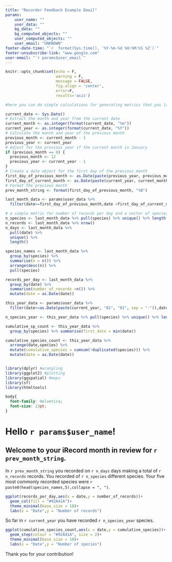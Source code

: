 ```yaml
---
title: "Recorder Feedback Example Email"
params:
    user_name: ""
    user_data: ""
    bg_data: ""
    bg_computed_objects: ""
    user_computed_objects: ""
    user_email: "UNKNOWN"
footer-date-time: "`r  format(Sys.time(), '%Y-%m-%d %H:%M:%S %Z')`"
footer-unsubscribe-link: "www.google.com"
user-email: "`r params$user_email`"
---
```


```r
knitr::opts_chunk$set(echo = F,
                      warning = F,
                      message = FALSE, 
                      fig.align = 'center',
                      error=F,
                      results='asis')
```


```r
#here you can do simple calculations for generating metrics that you later include in the text of the email. However if you wish to do more complex calculations it is recommended that these are done via prior # Get current date

current_date <- Sys.Date()
# Extract the month and year from the current date
current_month <- as.integer(format(current_date, "%m"))
current_year <- as.integer(format(current_date, "%Y"))
# Calculate the month and year of the previous month
previous_month <- current_month - 1
previous_year <- current_year
# Adjust for the previous year if the current month is January
if (previous_month == 0) {
  previous_month <- 12
  previous_year <- current_year - 1
}
# Create a date object for the first day of the previous month
first_day_of_previous_month <- as.Date(paste(previous_year, previous_month, "01", sep = "-"))
first_day_of_current_month <- as.Date(paste(current_year, current_month, "01", sep = "-"))
# Format the previous month
prev_month_string <- format(first_day_of_previous_month, "%B")

last_month_data <- params$user_data %>% 
  filter(date>=first_day_of_previous_month,date <first_day_of_current_month)

# a simple metric for number of records per day and a vector of species names
n_species <- last_month_data %>% pull(species) %>% unique() %>% length()
n_records <- last_month_data %>% nrow()
n_days <- last_month_data %>% 
  pull(date) %>% 
  unique() %>% 
  length()

species_names <- last_month_data %>% 
  group_by(species) %>% 
  summarise(n = n()) %>% 
  arrange(desc(n)) %>%
  pull(species)

records_per_day <- last_month_data %>% 
  group_by(date) %>% 
  summarise(number_of_records =n()) %>%
  mutate(date = as.Date(date))

this_year_data <- params$user_data %>% 
  filter(date>=as.Date(paste(current_year, "01", "01", sep = "-")),date<first_day_of_current_month)

n_species_year <- this_year_data %>% pull(species) %>% unique() %>% length()

sumulative_sp_count <- this_year_data %>% 
  group_by(species) %>% summarise(first_date = min(date))

cumulative_species_count <- this_year_data %>%
  arrange(date,species) %>%
  mutate(cumulative_species = cumsum(!duplicated(species))) %>%
  mutate(date = as.Date(date))



```

```r
library(dplyr) #wrangling
library(ggplot2) #plotting
library(ggspatial) #maps
library(sf)
library(htmltools)
```

```css
body{
  font-family: Helvetica;
  font-size: 13pt;
}

```

# Hello `r params$user_name`!

## Welcome to your iRecord month in review for `r prev_month_string`.

In `r prev_month_string` you recorded on `r n_days` days making a total of `r n_records` records. You recorded of `r n_species` different species. Your five most commonly recorded species were `r paste0(head(species_names,5),collapse = ", ")`.

```r
ggplot(records_per_day,aes(x = date,y = number_of_records))+
  geom_col(fill = "#92A41A")+
  theme_minimal(base_size = 18)+
  labs(x = "Date",y = "Number of records")
```

So far in `r current_year` you have recorded `r n_species_year` species.

```r
ggplot(cumulative_species_count,aes(x = date,y = cumulative_species))+
  geom_step(colour = "#92A41A", size = 2)+
  theme_minimal(base_size = 18)+
  labs(x = "Date",y = "Number of species")
```

Thank you for your contribution!
